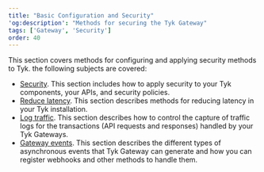 ```yaml
---
title: "Basic Configuration and Security"
'og:description': "Methods for securing the Tyk Gateway"
tags: ['Gateway', 'Security']
order: 40
---
```


This section covers methods for configuring and applying security methods to Tyk. the following subjects are covered:

- [Security](/api-management/security-best-practices#securing-apis-with-tyk). This section includes how to apply security to your Tyk components, your APIs, and security policies.
- [Reduce latency](/api-management/gateway-optimizations#). This section describes methods for reducing latency in your Tyk installation.
- [Log traffic](/api-management/logs-metrics#logging-api-traffic). This section describes how to control the capture of traffic logs for the transactions (API requests and responses) handled by your Tyk Gateways.
- [Gateway events](/api-management/gateway-events#event-categories). This section describes the different types of asynchronous events that Tyk Gateway can generate and how you can register webhooks and other methods to handle them.
